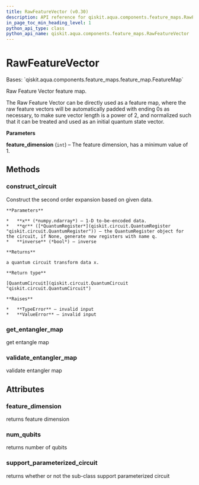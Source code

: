 ```yaml
---
title: RawFeatureVector (v0.30)
description: API reference for qiskit.aqua.components.feature_maps.RawFeatureVector in qiskit v0.30
in_page_toc_min_heading_level: 1
python_api_type: class
python_api_name: qiskit.aqua.components.feature_maps.RawFeatureVector
---
```


# RawFeatureVector

<Class id="qiskit.aqua.components.feature_maps.RawFeatureVector" isDedicatedPage={true} github="https://github.com/qiskit-community/qiskit-aqua/tree/stable/0.9/qiskit/aqua/components/feature_maps/raw_feature_vector.py" signature="RawFeatureVector(feature_dimension=2)" modifiers="class">
  Bases: `qiskit.aqua.components.feature_maps.feature_map.FeatureMap`

  Raw Feature Vector feature map.

  The Raw Feature Vector can be directly used as a feature map, where the raw feature vectors will be automatically padded with ending 0s as necessary, to make sure vector length is a power of 2, and normalized such that it can be treated and used as an initial quantum state vector.

  **Parameters**

  **feature\_dimension** (`int`) – The feature dimension, has a minimum value of 1.

  ## Methods

  <span id="qiskit-aqua-components-feature-maps-rawfeaturevector-construct-circuit" />

  ### construct\_circuit

  <Function id="qiskit.aqua.components.feature_maps.RawFeatureVector.construct_circuit" signature="RawFeatureVector.construct_circuit(x, qr=None, inverse=False)">
    Construct the second order expansion based on given data.

    **Parameters**

    *   **x** (*numpy.ndarray*) – 1-D to-be-encoded data.
    *   **qr** ([*QuantumRegister*](qiskit.circuit.QuantumRegister "qiskit.circuit.QuantumRegister")) – the QuantumRegister object for the circuit, if None, generate new registers with name q.
    *   **inverse** (*bool*) – inverse

    **Returns**

    a quantum circuit transform data x.

    **Return type**

    [QuantumCircuit](qiskit.circuit.QuantumCircuit "qiskit.circuit.QuantumCircuit")

    **Raises**

    *   **TypeError** – invalid input
    *   **ValueError** – invalid input
  </Function>

  <span id="qiskit-aqua-components-feature-maps-rawfeaturevector-get-entangler-map" />

  ### get\_entangler\_map

  <Function id="qiskit.aqua.components.feature_maps.RawFeatureVector.get_entangler_map" signature="RawFeatureVector.get_entangler_map(map_type, num_qubits)" modifiers="static">
    get entangle map
  </Function>

  <span id="qiskit-aqua-components-feature-maps-rawfeaturevector-validate-entangler-map" />

  ### validate\_entangler\_map

  <Function id="qiskit.aqua.components.feature_maps.RawFeatureVector.validate_entangler_map" signature="RawFeatureVector.validate_entangler_map(entangler_map, num_qubits)" modifiers="static">
    validate entangler map
  </Function>

  ## Attributes

  ### feature\_dimension

  <Attribute id="qiskit.aqua.components.feature_maps.RawFeatureVector.feature_dimension">
    returns feature dimension
  </Attribute>

  ### num\_qubits

  <Attribute id="qiskit.aqua.components.feature_maps.RawFeatureVector.num_qubits">
    returns number of qubits
  </Attribute>

  ### support\_parameterized\_circuit

  <Attribute id="qiskit.aqua.components.feature_maps.RawFeatureVector.support_parameterized_circuit">
    returns whether or not the sub-class support parameterized circuit
  </Attribute>
</Class>

